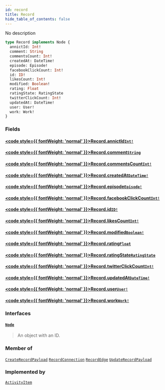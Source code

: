 ```yaml
---
id: record
title: Record
hide_table_of_contents: false
---
```








No description

```graphql
type Record implements Node {
  annictId: Int!
  comment: String
  commentsCount: Int!
  createdAt: DateTime!
  episode: Episode!
  facebookClickCount: Int!
  id: ID!
  likesCount: Int!
  modified: Boolean!
  rating: Float
  ratingState: RatingState
  twitterClickCount: Int!
  updatedAt: DateTime!
  user: User!
  work: Work!
}
```


### Fields

#### [<code style={{ fontWeight: 'normal' }}>Record.<b>annictId</b></code>](#)<Bullet />[`Int!`](/docs/graphql-api/beta/reference/scalars/int) <Badge class="secondary" text="non-null"/> <Badge class="secondary" text="scalar"/>
> 
> 

#### [<code style={{ fontWeight: 'normal' }}>Record.<b>comment</b></code>](#)<Bullet />[`String`](/docs/graphql-api/beta/reference/scalars/string) <Badge class="secondary" text="scalar"/>
> 
> 

#### [<code style={{ fontWeight: 'normal' }}>Record.<b>commentsCount</b></code>](#)<Bullet />[`Int!`](/docs/graphql-api/beta/reference/scalars/int) <Badge class="secondary" text="non-null"/> <Badge class="secondary" text="scalar"/>
> 
> 

#### [<code style={{ fontWeight: 'normal' }}>Record.<b>createdAt</b></code>](#)<Bullet />[`DateTime!`](/docs/graphql-api/beta/reference/scalars/date-time) <Badge class="secondary" text="non-null"/> <Badge class="secondary" text="scalar"/>
> 
> 

#### [<code style={{ fontWeight: 'normal' }}>Record.<b>episode</b></code>](#)<Bullet />[`Episode!`](/docs/graphql-api/beta/reference/objects/episode) <Badge class="secondary" text="non-null"/> <Badge class="secondary" text="object"/>
> 
> 

#### [<code style={{ fontWeight: 'normal' }}>Record.<b>facebookClickCount</b></code>](#)<Bullet />[`Int!`](/docs/graphql-api/beta/reference/scalars/int) <Badge class="secondary" text="non-null"/> <Badge class="secondary" text="scalar"/>
> 
> 

#### [<code style={{ fontWeight: 'normal' }}>Record.<b>id</b></code>](#)<Bullet />[`ID!`](/docs/graphql-api/beta/reference/scalars/id) <Badge class="secondary" text="non-null"/> <Badge class="secondary" text="scalar"/>
> 
> 

#### [<code style={{ fontWeight: 'normal' }}>Record.<b>likesCount</b></code>](#)<Bullet />[`Int!`](/docs/graphql-api/beta/reference/scalars/int) <Badge class="secondary" text="non-null"/> <Badge class="secondary" text="scalar"/>
> 
> 

#### [<code style={{ fontWeight: 'normal' }}>Record.<b>modified</b></code>](#)<Bullet />[`Boolean!`](/docs/graphql-api/beta/reference/scalars/boolean) <Badge class="secondary" text="non-null"/> <Badge class="secondary" text="scalar"/>
> 
> 

#### [<code style={{ fontWeight: 'normal' }}>Record.<b>rating</b></code>](#)<Bullet />[`Float`](/docs/graphql-api/beta/reference/scalars/float) <Badge class="secondary" text="scalar"/>
> 
> 

#### [<code style={{ fontWeight: 'normal' }}>Record.<b>ratingState</b></code>](#)<Bullet />[`RatingState`](/docs/graphql-api/beta/reference/enums/rating-state) <Badge class="secondary" text="enum"/>
> 
> 

#### [<code style={{ fontWeight: 'normal' }}>Record.<b>twitterClickCount</b></code>](#)<Bullet />[`Int!`](/docs/graphql-api/beta/reference/scalars/int) <Badge class="secondary" text="non-null"/> <Badge class="secondary" text="scalar"/>
> 
> 

#### [<code style={{ fontWeight: 'normal' }}>Record.<b>updatedAt</b></code>](#)<Bullet />[`DateTime!`](/docs/graphql-api/beta/reference/scalars/date-time) <Badge class="secondary" text="non-null"/> <Badge class="secondary" text="scalar"/>
> 
> 

#### [<code style={{ fontWeight: 'normal' }}>Record.<b>user</b></code>](#)<Bullet />[`User!`](/docs/graphql-api/beta/reference/objects/user) <Badge class="secondary" text="non-null"/> <Badge class="secondary" text="object"/>
> 
> 

#### [<code style={{ fontWeight: 'normal' }}>Record.<b>work</b></code>](#)<Bullet />[`Work!`](/docs/graphql-api/beta/reference/objects/work) <Badge class="secondary" text="non-null"/> <Badge class="secondary" text="object"/>
> 
> 

### Interfaces

#### [`Node`](/docs/graphql-api/beta/reference/interfaces/node) <Badge class="secondary" text="interface"/>
> An object with an ID.
> 



### Member of

[`CreateRecordPayload`](/docs/graphql-api/beta/reference/objects/create-record-payload)  <Badge class="secondary" text="object"/><Bullet />[`RecordConnection`](/docs/graphql-api/beta/reference/objects/record-connection)  <Badge class="secondary" text="object"/><Bullet />[`RecordEdge`](/docs/graphql-api/beta/reference/objects/record-edge)  <Badge class="secondary" text="object"/><Bullet />[`UpdateRecordPayload`](/docs/graphql-api/beta/reference/objects/update-record-payload)  <Badge class="secondary" text="object"/>

### Implemented by

[`ActivityItem`](/docs/graphql-api/beta/reference/unions/activity-item)  <Badge class="secondary" text="union"/>



